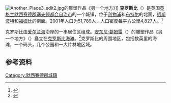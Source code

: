 [[File:Another_Place3_edit2.jpg|thumb]]的雕塑作品《另一个地方》]]
'''克罗斯比'''（{{lang|en|Crosby}}）是英国[[英格兰|英格兰]][[默西赛德郡|默西赛德郡]][[塞夫顿都会自治市|塞夫顿都会自治市]]的一个城镇，位于[[利物浦|利物浦]]和[[布特尔|布特尔]]的北面，[[绍斯波特|绍斯波特]]和[[福姆比|福姆比]]的南面。2001年人口为51,789人，人口密度每平方公里4,827人。<ref>{{cite web |title=KS01 Usual resident population: Census 2001, Key Statistics for urban areas |publisher=Statistics.gov.uk |url=http://www.statistics.gov.uk/statbase/ssdataset.asp?vlnk=8271&More=Y |date=7 February 2005 |accessdate=2010-11-08 |archive-date=2005-03-11 |archive-url=https://web.archive.org/web/20050311050212/http://www.statistics.gov.uk/statbase/ssdataset.asp?vlnk=8271&More=Y |dead-url=no }}</ref>

克罗斯比由[[爱尔兰海|爱尔兰海]]沿岸的一串居住区组成。[[安东尼·葛姆雷|安东尼·葛姆雷]]（{{lang|en|Anthony Gormley}}）的雕塑作品《另一个地方》（{{lang|en|Another Place}}）矗立在[[克罗斯比海滩|克罗斯比海滩]]。<ref>{{citation|url=http://news.bbc.co.uk/1/hi/england/merseyside/6428935.stm|title=Gormley's statues stay out to sea|publisher=BBC News|date=7 March 2007|accessdate=2010-11-08|archive-date=2017-08-17|archive-url=https://web.archive.org/web/20170817211459/http://news.bbc.co.uk/1/hi/england/merseyside/6428935.stm|dead-url=no}}</ref>克罗斯比的周围地区，包括数英里的海滩，一个码头，几个公园和一大片林地区域。

==参考资料==
{{reflist}}
{{Merseyside}}
[[Category:默西賽德郡城鎮|Category:默西賽德郡城鎮]]